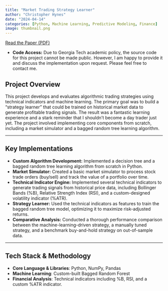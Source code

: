 ```yaml
---
title: "Market Trading Strategy Learner"
author: "Christopher Hynes"
date: "2024-04-14"
categories: [Python, Machine Learning, Predictive Modeling, Finance]
image: thumbnail.png
---
```


<i class="fa-solid fa-file-pdf"></i> [Read the Paper (PDF)](trading-strategy-learner.pdf)

* **Code Access:** Due to Georgia Tech academic policy, the source code for this project cannot be made public. However, I am happy to provide it and discuss the implementation upon request. Please feel free to contact me.

## Project Overview

This project develops and evaluates algorithmic trading strategies using technical indicators and machine learning. The primary goal was to build a "strategy learner" that could be trained on historical market data to generate profitable trading signals. The result was a fantastic learning experience and a stark reminder that I shouldn't become a day trader just yet. The project involved implementing core components from scratch, including a market simulator and a bagged random tree learning algorithm.

---

## Key Implementations

-   **Custom Algorithm Development:** Implemented a decision tree and a bagged random tree learning algorithm from scratch in Python.
-   **Market Simulator:** Created a basic market simulator to process stock trade orders (buy/sell) and track the value of a portfolio over time.
-   **Technical Indicator Engine:** Implemented several technical indicators to generate trading signals from historical price data, including Bollinger Bands (%B), Relative Strength Index (RSI), and a custom-designed volatility indicator (%ATR).
-   **Strategy Learner:** Used the technical indicators as features to train the bagged random tree model, optimizing it to maximize risk-adjusted returns.
-   **Comparative Analysis:** Conducted a thorough performance comparison between the machine-learning-driven strategy, a manually tuned strategy, and a benchmark buy-and-hold strategy on out-of-sample data.

---

## Tech Stack & Methodology

-   **Core Language & Libraries**: Python, NumPy, Pandas
-   **Machine Learning**: Custom-built Bagged Random Forest
-   **Financial Analysis**: Technical indicators including %B, RSI, and a custom %ATR indicator.
